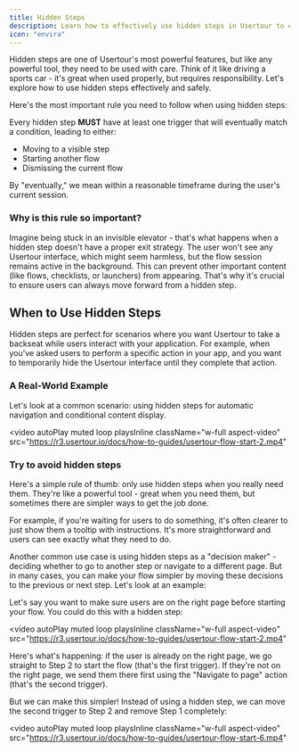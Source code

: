 ```yaml
---
title: Hidden Steps
description: Learn how to effectively use hidden steps in Usertour to create more complex and dynamic user flows while maintaining a clean and organized flow structure.
icon: "envira"
---
```


Hidden steps are one of Usertour's most powerful features, but like any powerful tool, they need to be used with care. Think of it like driving a sports car - it's great when used properly, but requires responsibility. Let's explore how to use hidden steps effectively and safely.

<Warning>
 Here's the most important rule you need to follow when using hidden steps:

Every hidden step **MUST** have at least one trigger that will eventually match a condition, leading to either:
- Moving to a visible step
- Starting another flow
- Dismissing the current flow

By "eventually," we mean within a reasonable timeframe during the user's current session.
</Warning>

### Why is this rule so important?
Imagine being stuck in an invisible elevator - that's what happens when a hidden step doesn't have a proper exit strategy. The user won't see any Usertour interface, which might seem harmless, but the flow session remains active in the background. This can prevent other important content (like flows, checklists, or launchers) from appearing. That's why it's crucial to ensure users can always move forward from a hidden step.

## When to Use Hidden Steps

Hidden steps are perfect for scenarios where you want Usertour to take a backseat while users interact with your application. For example, when you've asked users to perform a specific action in your app, and you want to temporarily hide the Usertour interface until they complete that action.

### A Real-World Example
Let's look at a common scenario: using hidden steps for automatic navigation and conditional content display.

<video
  autoPlay
  muted
  loop
  playsInline
  className="w-full aspect-video"
  src="https://r3.usertour.io/docs/how-to-guides/usertour-flow-start-2.mp4"
></video>

### Try to avoid hidden steps
Here's a simple rule of thumb: only use hidden steps when you really need them. They're like a powerful tool - great when you need them, but sometimes there are simpler ways to get the job done.

For example, if you're waiting for users to do something, it's often clearer to just show them a tooltip with instructions. It's more straightforward and users can see exactly what they need to do.

Another common use case is using hidden steps as a "decision maker" - deciding whether to go to another step or navigate to a different page. But in many cases, you can make your flow simpler by moving these decisions to the previous or next step. Let's look at an example:

Let's say you want to make sure users are on the right page before starting your flow. You could do this with a hidden step:

<video
  autoPlay
  muted
  loop
  playsInline
  className="w-full aspect-video"
  src="https://r3.usertour.io/docs/how-to-guides/usertour-flow-start-2.mp4"
></video>

Here's what's happening: if the user is already on the right page, we go straight to Step 2 to start the flow (that's the first trigger). If they're not on the right page, we send them there first using the "Navigate to page" action (that's the second trigger).

But we can make this simpler! Instead of using a hidden step, we can move the second trigger to Step 2 and remove Step 1 completely:

<video
  autoPlay
  muted
  loop
  playsInline
  className="w-full aspect-video"
  src="https://r3.usertour.io/docs/how-to-guides/usertour-flow-start-6.mp4"
></video>
